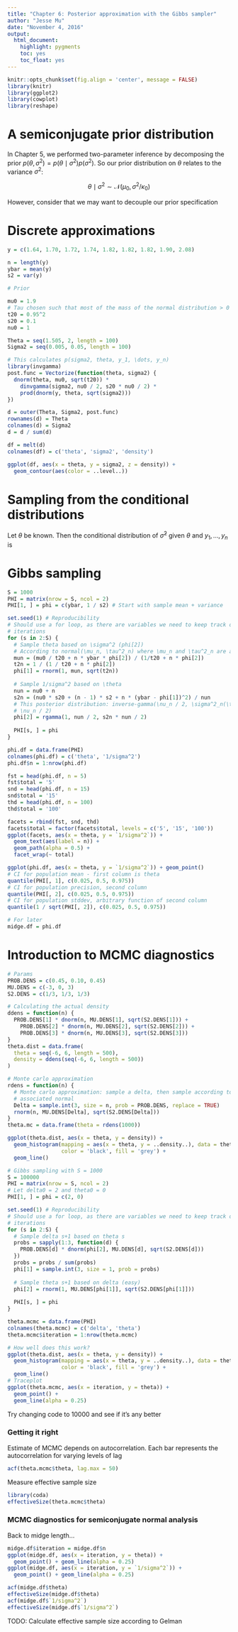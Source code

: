 ```yaml
---
title: "Chapter 6: Posterior approximation with the Gibbs sampler"
author: "Jesse Mu"
date: "November 4, 2016"
output:
  html_document:
    highlight: pygments
    toc: yes
    toc_float: yes
---
```


<!-- Setup -->

<script type="text/x-mathjax-config">
MathJax.Hub.Config({
  TeX: { 
      equationNumbers: {
            autoNumber: "all"
      } 
  }
});
</script>

```r
knitr::opts_chunk$set(fig.align = 'center', message = FALSE)
library(knitr)
library(ggplot2)
library(cowplot)
library(reshape)
```

<!-- Begin writing -->

# A semiconjugate prior distribution

In Chapter 5, we performed two-parameter inference by decomposing the prior
$p(\theta, \sigma^2) = p(\theta \mid \sigma^2) p(\sigma^2)$. So our prior
distribution on $\theta$ relates to the variance $\sigma^2$:

$$
\theta \mid \sigma^2 \sim \mathcal{N}(\mu_0, \sigma^2 / \kappa_0)
$$

However, consider that we may want to decouple our prior specification

# Discrete approximations

```r
y = c(1.64, 1.70, 1.72, 1.74, 1.82, 1.82, 1.82, 1.90, 2.08)

n = length(y)
ybar = mean(y)
s2 = var(y)

# Prior

mu0 = 1.9
# Tau chosen such that most of the mass of the normal distribution > 0
t20 = 0.95^2
s20 = 0.1
nu0 = 1

Theta = seq(1.505, 2, length = 100)
Sigma2 = seq(0.005, 0.05, length = 100)

# This calculates p(sigma2, theta, y_1, \dots, y_n)
library(invgamma)
post.func = Vectorize(function(theta, sigma2) {
  dnorm(theta, mu0, sqrt(t20)) *
    dinvgamma(sigma2, nu0 / 2, s20 * nu0 / 2) *
    prod(dnorm(y, theta, sqrt(sigma2)))
})

d = outer(Theta, Sigma2, post.func)
rownames(d) = Theta
colnames(d) = Sigma2
d = d / sum(d)

df = melt(d)
colnames(df) = c('theta', 'sigma2', 'density')

ggplot(df, aes(x = theta, y = sigma2, z = density)) +
  geom_contour(aes(color = ..level..))
```

# Sampling from the conditional distributions

Let $\theta$ be known. Then the conditional distribution of $\tilde{\sigma}^2$ given $\theta$ and $y_1, \dots, y_n$ is


# Gibbs sampling

```r
S = 1000
PHI = matrix(nrow = S, ncol = 2)
PHI[1, ] = phi = c(ybar, 1 / s2) # Start with sample mean + variance

set.seed(1) # Reproducibility
# Should use a for loop, as there are variables we need to keep track of through
# iterations
for (s in 2:S) {
  # Sample theta based on \sigma^2 (phi[2])
  # According to normal(\mu_n, \tau^2_n) where \mu_n and \tau^2_n are as below
  mun = (mu0 / t20 + n * ybar * phi[2]) / (1/t20 + n * phi[2])
  t2n = 1 / (1 / t20 + n * phi[2])
  phi[1] = rnorm(1, mun, sqrt(t2n))
  
  # Sample 1/sigma^2 based on \theta
  nun = nu0 + n
  s2n = (nu0 * s20 + (n - 1) * s2 + n * (ybar - phi[1])^2) / nun
  # This posterior distribution: inverse-gamma(\nu_n / 2, \sigma^2_n(\theta)
  # \nu_n / 2)
  phi[2] = rgamma(1, nun / 2, s2n * nun / 2)
  
  PHI[s, ] = phi
}
```

```r
phi.df = data.frame(PHI)
colnames(phi.df) = c('theta', '1/sigma^2')
phi.df$n = 1:nrow(phi.df)

fst = head(phi.df, n = 5)
fst$total = '5'
snd = head(phi.df, n = 15)
snd$total = '15'
thd = head(phi.df, n = 100)
thd$total = '100'

facets = rbind(fst, snd, thd)
facets$total = factor(facets$total, levels = c('5', '15', '100'))
ggplot(facets, aes(x = theta, y = `1/sigma^2`)) +
  geom_text(aes(label = n)) +
  geom_path(alpha = 0.5) +
  facet_wrap(~ total)
```

```r
ggplot(phi.df, aes(x = theta, y = `1/sigma^2`)) + geom_point()
# CI for population mean - first column is theta
quantile(PHI[, 1], c(0.025, 0.5, 0.975))
# CI for population precision, second column
quantile(PHI[, 2], c(0.025, 0.5, 0.975))
# CI for population stddev, arbitrary function of second column
quantile(1 / sqrt(PHI[, 2]), c(0.025, 0.5, 0.975))

# For later
midge.df = phi.df
```

# Introduction to MCMC diagnostics

```r
# Params
PROB.DENS = c(0.45, 0.10, 0.45)
MU.DENS = c(-3, 0, 3)
S2.DENS = c(1/3, 1/3, 1/3)

# Calculating the actual density
ddens = function(n) {
  PROB.DENS[1] * dnorm(n, MU.DENS[1], sqrt(S2.DENS[1])) +
    PROB.DENS[2] * dnorm(n, MU.DENS[2], sqrt(S2.DENS[2])) +
    PROB.DENS[3] * dnorm(n, MU.DENS[3], sqrt(S2.DENS[3]))
}
theta.dist = data.frame(
  theta = seq(-6, 6, length = 500),
  density = ddens(seq(-6, 6, length = 500))
)

# Monte carlo approximation
rdens = function(n) {
  # Monte carlo approximation: sample a delta, then sample according to the
  # associated normal
  Delta = sample.int(3, size = n, prob = PROB.DENS, replace = TRUE)
  rnorm(n, MU.DENS[Delta], sqrt(S2.DENS[Delta]))
}
theta.mc = data.frame(theta = rdens(1000))

ggplot(theta.dist, aes(x = theta, y = density)) +
  geom_histogram(mapping = aes(x = theta, y = ..density..), data = theta.mc,
                 color = 'black', fill = 'grey') +
  geom_line()
```

```r
# Gibbs sampling with S = 1000
S = 100000
PHI = matrix(nrow = S, ncol = 2)
# Let delta0 = 2 and theta0 = 0
PHI[1, ] = phi = c(2, 0)

set.seed(1) # Reproducibility
# Should use a for loop, as there are variables we need to keep track of through
# iterations
for (s in 2:S) {
  # Sample delta s+1 based on theta s
  probs = sapply(1:3, function(d) {
    PROB.DENS[d] * dnorm(phi[2], MU.DENS[d], sqrt(S2.DENS[d]))
  })
  probs = probs / sum(probs)
  phi[1] = sample.int(3, size = 1, prob = probs)
  
  # Sample theta s+1 based on delta (easy)
  phi[2] = rnorm(1, MU.DENS[phi[1]], sqrt(S2.DENS[phi[1]]))
  
  PHI[s, ] = phi
}

theta.mcmc = data.frame(PHI)
colnames(theta.mcmc) = c('delta', 'theta')
theta.mcmc$iteration = 1:nrow(theta.mcmc)

# How well does this work?
ggplot(theta.dist, aes(x = theta, y = density)) +
  geom_histogram(mapping = aes(x = theta, y = ..density..), data = theta.mcmc,
                 color = 'black', fill = 'grey') +
  geom_line()
# Traceplot
ggplot(theta.mcmc, aes(x = iteration, y = theta)) +
  geom_point() +
  geom_line(alpha = 0.25)
```

Try changing code to 10000 and see if it's any better

### Getting it right

Estimate of MCMC depends on autocorrelation. Each bar represents the
autocorrelation for varying levels of lag

```r
acf(theta.mcmc$theta, lag.max = 50)
```

Measure effective sample size

```r
library(coda)
effectiveSize(theta.mcmc$theta)
```

### MCMC diagnostics for semiconjugate normal analysis

Back to midge length...

```r
midge.df$iteration = midge.df$n
ggplot(midge.df, aes(x = iteration, y = theta)) +
  geom_point() + geom_line(alpha = 0.25)
ggplot(midge.df, aes(x = iteration, y = `1/sigma^2`)) +
  geom_point() + geom_line(alpha = 0.25)
```

```r
acf(midge.df$theta)
effectiveSize(midge.df$theta)
acf(midge.df$`1/sigma^2`)
effectiveSize(midge.df$`1/sigma^2`)
```

TODO: Calculate effective sample size according to Gelman